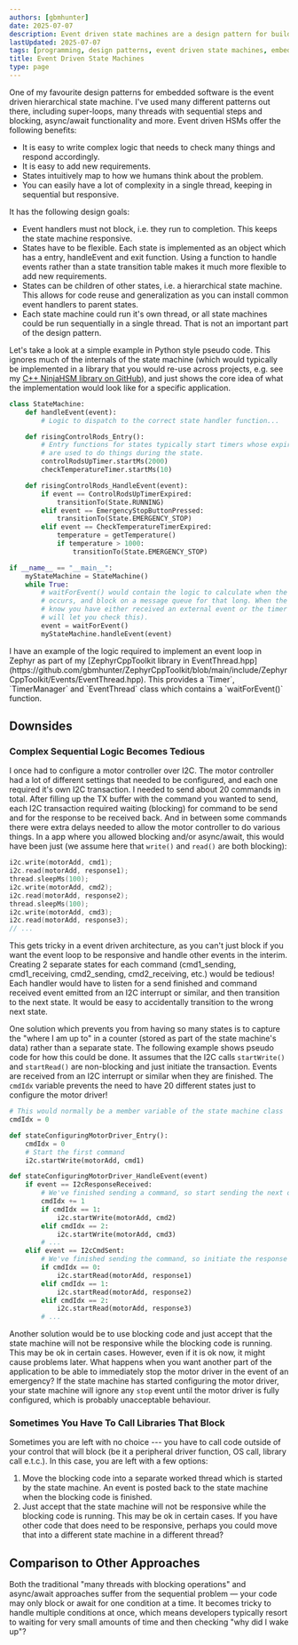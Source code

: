 ```yaml
---
authors: [gbmhunter]
date: 2025-07-07
description: Event driven state machines are a design pattern for building embedded software.
lastUpdated: 2025-07-07
tags: [programming, design patterns, event driven state machines, embedded, NinjaHSM]
title: Event Driven State Machines
type: page
---
```


One of my favourite design patterns for embedded software is the event driven hierarchical state machine. I've used many different patterns out there, including super-loops, many threads with sequential steps and blocking, async/await functionality and more. Event driven HSMs offer the following benefits:

* It is easy to write complex logic that needs to check many things and respond accordingly.
* It is easy to add new requirements.
* States intuitively map to how we humans think about the problem.
* You can easily have a lot of complexity in a single thread, keeping in sequential but responsive. 

It has the following design goals:

* Event handlers must not block, i.e. they run to completion. This keeps the state machine responsive.
* States have to be flexible. Each state is implemented as an object which has a entry, handleEvent and exit function. Using a function to handle events rather than a state transition table makes it much more flexible to add new requirements.
* States can be children of other states, i.e. a hierarchical state machine. This allows for code reuse and generalization as you can install common event handlers to parent states.
* Each state machine could run it's own thread, or all state machines could be run sequentially in a single thread. That is not an important part of the design pattern.

Let's take a look at a simple example in Python style pseudo code. This ignores much of the internals of the state machine (which would typically be implemented in a library that you would re-use across projects, e.g. see my [C++ NinjaHSM library on GitHub](https://github.com/gbmhunter/NinjaHSM)), and just shows the core idea of what the implementation would look like for a specific application.

```python
class StateMachine:
    def handleEvent(event):
        # Logic to dispatch to the correct state handler function...

    def risingControlRods_Entry():
        # Entry functions for states typically start timers whose expiry events
        # are used to do things during the state.
        controlRodsUpTimer.startMs(2000)
        checkTemperatureTimer.startMs(10)

    def risingControlRods_HandleEvent(event):
        if event == ControlRodsUpTimerExpired:
            transitionTo(State.RUNNING)
        elif event == EmergencyStopButtonPressed:
            transitionTo(State.EMERGENCY_STOP)
        elif event == CheckTemperatureTimerExpired:
            temperature = getTemperature()
            if temperature > 1000:
                transitionTo(State.EMERGENCY_STOP)

if __name__ == "__main__":
    myStateMachine = StateMachine()
    while True:
        # waitForEvent() would contain the logic to calculate when the next timer expiry
        # occurs, and block on a message queue for that long. When the block returns, you
        # know you have either received an external event or the timer expired (the OS API
        # will let you check this).
        event = waitForEvent()
        myStateMachine.handleEvent(event)
```

<Aside type="note">
I have an example of the logic required to implement an event loop in Zephyr as part of my [ZephyrCppToolkit library in EventThread.hpp](https://github.com/gbmhunter/ZephyrCppToolkit/blob/main/include/ZephyrCppToolkit/Events/EventThread.hpp). This provides a `Timer`, `TimerManager` and `EventThread` class which contains a `waitForEvent()` function.
</Aside>

## Downsides

### Complex Sequential Logic Becomes Tedious

I once had to configure a motor controller over I2C. The motor controller had a lot of different settings that needed to be configured, and each one required it's own I2C transaction. I needed to send about 20 commands in total. After filling up the TX buffer with the command you wanted to send, each I2C transaction required waiting (blocking) for command to be send and for the response to be received back. And in between some commands there were extra delays needed to allow the motor controller to do various things. In a app where you allowed blocking and/or async/await, this would have been just (we assume here that `write()` and `read()` are both blocking):

```c++
i2c.write(motorAdd, cmd1);
i2c.read(motorAdd, response1);
thread.sleepMs(100);
i2c.write(motorAdd, cmd2);
i2c.read(motorAdd, response2);
thread.sleepMs(100);
i2c.write(motorAdd, cmd3);
i2c.read(motorAdd, response3);
// ...
```

This gets tricky in a event driven architecture, as you can't just block if you want the event loop to be responsive and handle other events in the interim. Creating 2 separate states for each command (cmd1_sending, cmd1_receiving, cmd2_sending, cmd2_receiving, etc.) would be tedious! Each handler would have to listen for a send finished and command received event emitted from an I2C interrupt or similar, and then transition to the next state. It would be easy to accidentally transition to the wrong next state.

One solution which prevents you from having so many states is to capture the "where I am up to" in a counter (stored as part of the state machine's data) rather than a separate state. The following example shows pseudo code for how this could be done. It assumes that the I2C calls `startWrite()` and `startRead()` are non-blocking and just initiate the transaction. Events are received from an I2C interrupt or similar when they are finished. The `cmdIdx` variable prevents the need to have 20 different states just to configure the motor driver!

```python
# This would normally be a member variable of the state machine class
cmdIdx = 0

def stateConfiguringMotorDriver_Entry():
    cmdIdx = 0
    # Start the first command
    i2c.startWrite(motorAdd, cmd1)

def stateConfiguringMotorDriver_HandleEvent(event)
    if event == I2cResponseReceived:
        # We've finished sending a command, so start sending the next one
        cmdIdx += 1
        if cmdIdx == 1:
            i2c.startWrite(motorAdd, cmd2)
        elif cmdIdx == 2:
            i2c.startWrite(motorAdd, cmd3)
        # ...
    elif event == I2cCmdSent:
        # We've finished sending the command, so initiate the response
        if cmdIdx == 0:
            i2c.startRead(motorAdd, response1)
        elif cmdIdx == 1:
            i2c.startRead(motorAdd, response2)
        elif cmdIdx == 2:
            i2c.startRead(motorAdd, response3)
        # ...
```

Another solution would be to use blocking code and just accept that the state machine will not be responsive while the blocking code is running. This may be ok in certain cases. However, even if it is ok now, it might cause problems later. What happens when you want another part of the application to be able to immediately stop the motor driver in the event of an emergency? If the state machine has started configuring the motor driver, your state machine will ignore any `stop` event until the motor driver is fully configured, which is probably unacceptable behaviour.

### Sometimes You Have To Call Libraries That Block

Sometimes you are left with no choice --- you have to call code outside of your control that will block (be it a peripheral driver function, OS call, library call e.t.c.). In this case, you are left with a few options:

1. Move the blocking code into a separate worked thread which is started by the state machine. An event is posted back to the state machine when the blocking code is finished.
1. Just accept that the state machine will not be responsive while the blocking code is running. This may be ok in certain cases. If you have other code that does need to be responsive, perhaps you could move that into a different state machine in a different thread?

## Comparison to Other Approaches

Both the traditional "many threads with blocking operations" and async/await approaches suffer from the sequential problem — your code may only block or await for one condition at a time. It becomes tricky to handle multiple conditions at once, which means developers typically resort to waiting for very small amounts of time and then checking "why did I wake up"?


